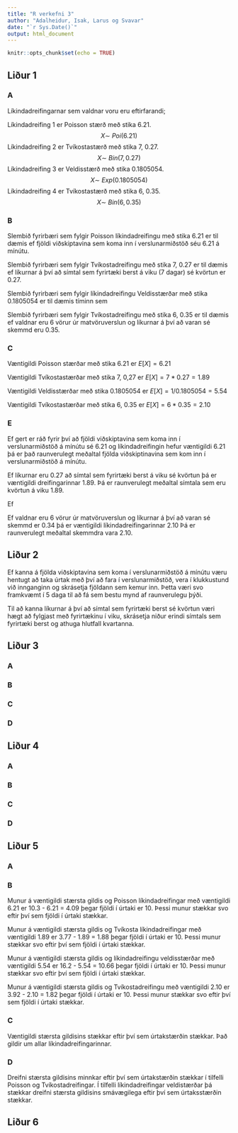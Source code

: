 ```yaml
---
title: "R verkefni 3"
author: "Adalheidur, Isak, Larus og Svavar"
date: "`r Sys.Date()`"
output: html_document
---
```


```r
knitr::opts_chunk$set(echo = TRUE)
```

## Liður 1 

### A 
Líkindadreifingarnar sem valdnar voru eru eftirfarandi; 

Líkindadreifing 1 er Poisson stærð með stika 6.21. $$X \sim~ Poi(6.21)$$
Líkindadreifing 2 er Tvíkostastærð með stika 7, 0.27. $$X \sim ~ Bin(7, 0.27)$$
Líkindadreifing 3 er Veldisstærð með stika 0.1805054. $$X \sim ~ Exp(0.1805054)$$ 
Líkindadreifing 4 er Tvíkostastærð með stika 6, 0.35. $$X \sim ~ Bin(6, 0.35)$$

### B 

Slembið fyrirbæri sem fylgir Poisson líkindadreifingu með stika 6.21 er til dæmis ef fjöldi viðskiptavina sem koma inn í verslunarmiðstöð séu 6.21 á mínútu. 

Slembið fyrirbæri sem fylgir Tvíkostadreifingu með stika 7, 0.27 er til dæmis ef líkurnar á því að símtal sem fyrirtæki berst á viku (7 dagar) sé kvörtun er 0.27. 

Slembið fyrirbæri sem fylgir líkindadreifingu Veldisstærðar með stika 0.1805054 er til dæmis tíminn sem

Slembið fyrirbæri sem fylgir Tvíkostadreifingu með stika 6, 0.35 er til dæmis ef valdnar eru 6 vörur úr matvöruverslun og líkurnar á því að varan sé skemmd eru 0.35.


### C

Væntigildi Poisson stærðar með stika 6.21 er $E[X] = 6.21$

Væntigildi Tvíkostastærðar með stika 7, 0,27 er $E[X] = 7 * 0.27 = 1.89$

Væntigildi Veldisstærðar með stika 0.1805054 er $E[X] = 1 / 0.1805054 = 5.54$

Væntigildi Tvíkostastærðar með stika 6, 0.35 er $E[X] = 6 * 0.35 = 2.10$

### E

Ef gert er ráð fyrir því að fjöldi viðskiptavina sem koma inn í verslunarmiðstöð á mínútu sé 6.21 og líkindadreifingin hefur væntigildi 6.21 þá er það raunverulegt meðaltal fjölda viðskiptinavina sem kom inn í verslunarmiðstöð á mínútu. 

Ef líkurnar eru 0.27 að símtal sem fyrirtæki berst á viku sé kvörtun þá er væntigildi dreifingarinnar 1.89. Þá er raunverulegt meðaltal símtala sem eru kvörtun á viku 1.89. 

Ef 

Ef valdnar eru 6 vörur úr matvöruverslun og líkurnar á því að varan sé skemmd er 0.34 þá er væntigildi líkindadreifingarinnar 2.10 Þá er raunverulegt meðaltal skemmdra vara 2.10.


## Liður 2

Ef kanna á fjölda viðskiptavina sem koma í verslunarmiðstöð á mínútu væru hentugt að taka úrtak með því að fara í verslunarmiðstöð, vera í klukkustund við innganginn og skrásetja fjöldann sem kemur inn. Þetta væri svo framkvæmt í 5 daga til að fá sem bestu mynd af raunverulegu þýði. 

Til að kanna líkurnar á því að símtal sem fyrirtæki berst sé kvörtun væri hægt að fylgjast með fyrirtækinu í viku, skrásetja niður erindi símtals sem fyrirtæki berst og athuga hlutfall kvartanna. 





## Liður 3

### A 

### B

### C

### D

## Liður 4

### A

### B

### C

### D

## Liður 5

### A

### B
Munur á væntigildi stærsta gildis og Poisson líkindadreifingar með væntigildi 6.21 er 10.3 - 6.21 = 4.09 þegar fjöldi í úrtaki er 10. Þessi munur stækkar svo eftir því sem fjöldi í úrtaki stækkar. 

Munur á væntigildi stærsta gildis og Tvíkosta líkindadreifingar með væntigildi 1.89 er 3.77 - 1.89 = 1.88 þegar fjöldi í úrtaki er 10. Þessi munur stækkar svo eftir því sem fjöldi í úrtaki stækkar. 

Munur á væntigildi stærsta gildis og líkindadreifingu veldisstærðar með væntigildi 5.54 er 16.2 - 5.54 = 10.66 þegar fjöldi í úrtaki er 10. Þessi munur stækkar svo eftir því sem fjöldi í úrtaki stækkar. 

Munur á væntigildi stærsta gildis og Tvíkostadreifingu með væntigildi 2.10 er 3.92 - 2.10 = 1.82 þegar fjöldi í úrtaki er 10. Þessi munur stækkar svo eftir því sem fjöldi í úrtaki stækkar.

### C
Væntigildi stærsta gildisins stækkar eftir því sem úrtakstærðin stækkar. Það gildir um allar líkindadreifingarinnar.

### D
Dreifni stærsta gildisins minnkar eftir því sem úrtakstærðin stækkar í tilfelli Poisson og Tvíkostadreifingar. Í tilfelli líkindadreifingar veldistærðar þá stækkar dreifni stærsta gildisins smávægilega eftir því sem úrtaksstærðin stækkar. 

## Liður 6



